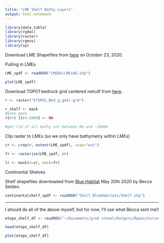 ```yaml
---
title: "LME Shelf Bathy Layers"
output: html_notebook
---
```


```r
library(data.table)
library(rgdal)
library(raster)
library(rgeos)
library(sp)
```


Download LME Shapefiles from [here](http://lme.edc.uri.edu/index.php/digital-data/113-lme-polygon-boundaries) on October 23, 2020. 

Pulling in LMEs
```r

LME_spdf <- readOGR("LME66/LMEs66.shp")

plot(LME_spdf)

```

Download TOPO1 bedrock grid centered netcdf from [here](https://www.ngdc.noaa.gov/mgg/global/).

```r

r <- raster("ETOPO1_Bed_g_gdal.grd")

r_shelf <- mask
#make mask
r[r>0 ][r<-2000] <- NA

#get rid of all bathy not between 0m and -2000m
```

Clip raster to LMEs (so we only have bathymetry within LMEs)

```r
cr <- crop(r, extent(LME_spdf), snap="out")  

fr <- rasterize(LME_spdf, cr)

lr <- mask(x=cr, mask=fr)
```


Continental Shelves

Shelf shapefiles downloaded from [Blue Habitat](bluehabitats.org) May 20th 2020 by Becca Selden.  

```r
continentalshelf_spdf <- readOGR("Shelf_BlueHabitats/Shelf.shp")
```

************

I should do all of the above myself, but for now, I'll use what Becca sent me!!

```r
etopo_shelf_df <- readRDS("~/Documents/grad school/Rutgers/Repositories/shelf_habitat_distribution/etopo_shelf_df.rds")

head(etopo_shelf_df)

plot(etopo_shelf_df)
```
